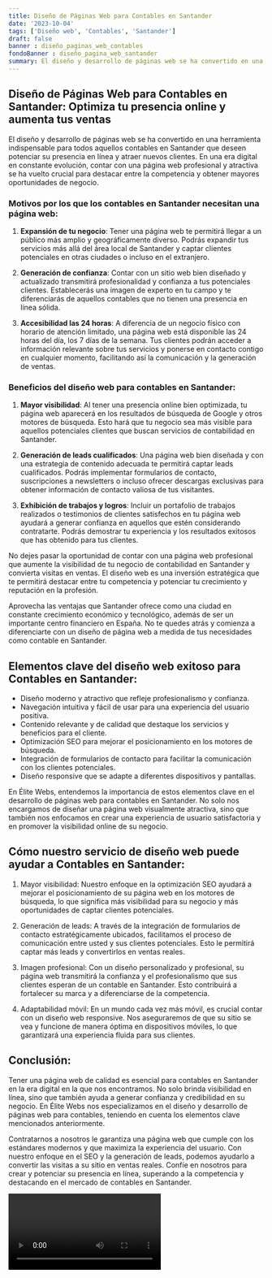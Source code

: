 ```yaml
---
title: Diseño de Páginas Web para Contables en Santander
date: '2023-10-04'
tags: ['Diseño web', 'Contables', 'Santander']
draft: false
banner : diseño_paginas_web_contables
fondoBanner : diseño_pagina_web_santander
summary: El diseño y desarrollo de páginas web se ha convertido en una herramienta indispensable para todos aquellos contables en Santander que deseen potenciar su presencia en línea y atraer nuevos clientes. En una era digital en constante evolución, contar con una página web profesional y atractiva se ha vuelto crucial para destacar entre la competencia y obtener mayores oportunidades de negocio.
---
```


## Diseño de Páginas Web para Contables en Santander: Optimiza tu presencia online y aumenta tus ventas

El diseño y desarrollo de páginas web se ha convertido en una herramienta indispensable para todos aquellos contables en Santander que deseen potenciar su presencia en línea y atraer nuevos clientes. En una era digital en constante evolución, contar con una página web profesional y atractiva se ha vuelto crucial para destacar entre la competencia y obtener mayores oportunidades de negocio.

### Motivos por los que los contables en Santander necesitan una página web:

1. **Expansión de tu negocio**: Tener una página web te permitirá llegar a un público más amplio y geográficamente diverso. Podrás expandir tus servicios más allá del área local de Santander y captar clientes potenciales en otras ciudades o incluso en el extranjero.

2. **Generación de confianza**: Contar con un sitio web bien diseñado y actualizado transmitirá profesionalidad y confianza a tus potenciales clientes. Establecerás una imagen de experto en tu campo y te diferenciarás de aquellos contables que no tienen una presencia en línea sólida.

3. **Accesibilidad las 24 horas**: A diferencia de un negocio físico con horario de atención limitado, una página web está disponible las 24 horas del día, los 7 días de la semana. Tus clientes podrán acceder a información relevante sobre tus servicios y ponerse en contacto contigo en cualquier momento, facilitando así la comunicación y la generación de ventas.

### Beneficios del diseño web para contables en Santander:

1. **Mayor visibilidad**: Al tener una presencia online bien optimizada, tu página web aparecerá en los resultados de búsqueda de Google y otros motores de búsqueda. Esto hará que tu negocio sea más visible para aquellos potenciales clientes que buscan servicios de contabilidad en Santander.

2. **Generación de leads cualificados**: Una página web bien diseñada y con una estrategia de contenido adecuada te permitirá captar leads cualificados. Podrás implementar formularios de contacto, suscripciones a newsletters o incluso ofrecer descargas exclusivas para obtener información de contacto valiosa de tus visitantes.

3. **Exhibición de trabajos y logros**: Incluir un portafolio de trabajos realizados o testimonios de clientes satisfechos en tu página web ayudará a generar confianza en aquellos que estén considerando contratarte. Podrás demostrar tu experiencia y los resultados exitosos que has obtenido para tus clientes.

No dejes pasar la oportunidad de contar con una página web profesional que aumente la visibilidad de tu negocio de contabilidad en Santander y convierta visitas en ventas. El diseño web es una inversión estratégica que te permitirá destacar entre tu competencia y potenciar tu crecimiento y reputación en la profesión.

Aprovecha las ventajas que Santander ofrece como una ciudad en constante crecimiento económico y tecnológico, además de ser un importante centro financiero en España. No te quedes atrás y comienza a diferenciarte con un diseño de página web a medida de tus necesidades como contable en Santander.

<GifSeo />

<Cta />

## Elementos clave del diseño web exitoso para Contables en Santander:

- Diseño moderno y atractivo que refleje profesionalismo y confianza.
- Navegación intuitiva y fácil de usar para una experiencia del usuario positiva.
- Contenido relevante y de calidad que destaque los servicios y beneficios para el cliente.
- Optimización SEO para mejorar el posicionamiento en los motores de búsqueda.
- Integración de formularios de contacto para facilitar la comunicación con los clientes potenciales.
- Diseño responsive que se adapte a diferentes dispositivos y pantallas.

En Élite Webs, entendemos la importancia de estos elementos clave en el desarrollo de páginas web para contables en Santander. No solo nos encargamos de diseñar una página web visualmente atractiva, sino que también nos enfocamos en crear una experiencia de usuario satisfactoria y en promover la visibilidad online de su negocio.

## Cómo nuestro servicio de diseño web puede ayudar a Contables en Santander:

1. Mayor visibilidad: Nuestro enfoque en la optimización SEO ayudará a mejorar el posicionamiento de su página web en los motores de búsqueda, lo que significa más visibilidad para su negocio y más oportunidades de captar clientes potenciales.

2. Generación de leads: A través de la integración de formularios de contacto estratégicamente ubicados, facilitamos el proceso de comunicación entre usted y sus clientes potenciales. Esto le permitirá captar más leads y convertirlos en ventas reales.

3. Imagen profesional: Con un diseño personalizado y profesional, su página web transmitirá la confianza y el profesionalismo que sus clientes esperan de un contable en Santander. Esto contribuirá a fortalecer su marca y a diferenciarse de la competencia.

4. Adaptabilidad móvil: En un mundo cada vez más móvil, es crucial contar con un diseño web responsive. Nos aseguraremos de que su sitio se vea y funcione de manera óptima en dispositivos móviles, lo que garantizará una experiencia fluida para sus clientes.

## Conclusión:

Tener una página web de calidad es esencial para contables en Santander en la era digital en la que nos encontramos. No solo brinda visibilidad en línea, sino que también ayuda a generar confianza y credibilidad en su negocio. En Élite Webs nos especializamos en el diseño y desarrollo de páginas web para contables, teniendo en cuenta los elementos clave mencionados anteriormente.

Contratarnos a nosotros le garantiza una página web que cumple con los estándares modernos y que maximiza la experiencia del usuario. Con nuestro enfoque en el SEO y la generación de leads, podemos ayudarlo a convertir las visitas a su sitio en ventas reales. Confíe en nosotros para crear y potenciar su presencia en línea, superando a la competencia y destacando en el mercado de contables en Santander.

<Video />

<CtaBot job='Contables' city='Santander'/>

<Gmaps query='Santander+españa+maps' />